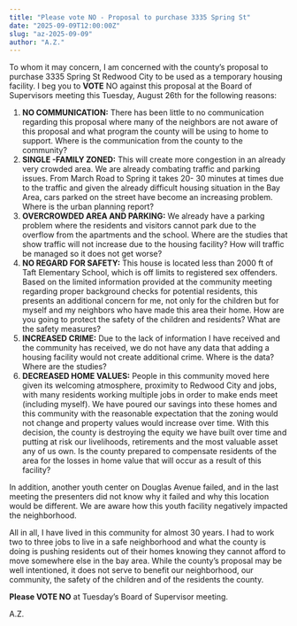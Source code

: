 ```yaml
---
title: "Please vote NO - Proposal to purchase 3335 Spring St"
date: "2025-09-09T12:00:00Z"
slug: "az-2025-09-09"
author: "A.Z."
---
```


To whom it may concern,
I am concerned with the county’s proposal to purchase 3335 Spring St Redwood City to be used as a
temporary housing facility. I beg you to **VOTE** NO against this proposal at the Board of Supervisors
meeting this Tuesday, August 26th for the following reasons:

1. **NO COMMUNICATION:** There has been little to no communication regarding this proposal
   where many of the neighbors are not aware of this proposal and what program the county will be
   using to home to support. Where is the communication from the county to the community?
2. **SINGLE -FAMILY ZONED:** This will create more congestion in an already very crowded area.
   We are already combating traffic and parking issues. From March Road to Spring it takes 20- 30
   minutes at times due to the traffic and given the already difficult housing situation in the Bay Area,
   cars parked on the street have become an increasing problem. Where is the urban planning
   report?
3. **OVERCROWDED AREA AND PARKING:** We already have a parking problem where the
   residents and visitors cannot park due to the overflow from the apartments and the school. Where
   are the studies that show traffic will not increase due to the housing facility? How will traffic be
   managed so it does not get worse?
4. **NO REGARD FOR SAFETY:** This house is located less than 2000 ft of Taft Elementary School,
   which is off limits to registered sex offenders. Based on the limited information provided at the
   community meeting regarding proper background checks for potential residents, this presents an
   additional concern for me, not only for the children but for myself and my neighbors who have
   made this area their home. How are you going to protect the safety of the children and residents?
   What are the safety measures?
5. **INCREASED CRIME:** Due to the lack of information I have received and the community has
   received, we do not have any data that adding a housing facility would not create additional crime.
   Where is the data? Where are the studies?
6. **DECREASED HOME VALUES:** People in this community moved here given its welcoming
   atmosphere, proximity to Redwood City and jobs, with many residents working multiple jobs in
   order to make ends meet (including myself). We have poured our savings into these homes and
   this community with the reasonable expectation that the zoning would not change and property
   values would increase over time. With this decision, the county is destroying the equity we have
   built over time and putting at risk our livelihoods, retirements and the most valuable asset any of
   us own. Is the county prepared to compensate residents of the area for the losses in home value
   that will occur as a result of this facility?

In addition, another youth center on Douglas Avenue failed, and in the last meeting the presenters did
not know why it failed and why this location would be different. We are aware how this youth facility
negatively impacted the neighborhood.

All in all, I have lived in this community for almost 30 years. I had to work two to three jobs to live in a safe
neighborhood and what the county is doing is pushing residents out of their homes knowing they cannot
afford to move somewhere else in the bay area. While the county’s proposal may be well intentioned, it
does not serve to benefit our neighborhood, our community, the safety of the children and of the
residents the county.

**Please VOTE NO** at Tuesday’s Board of Supervisor meeting.

A.Z.

